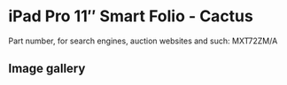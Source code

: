 
# iPad Pro 11″ Smart Folio - Cactus

Part number, for search engines, auction websites and such: MXT72ZM/A

## Image gallery

<div style={{ width: '100%', maxWidth: '768px' }}>
<GalleryComponent
    images={[
      {
        original: "/everysource/MXT72.webp",
        thumbnail: "/everypreview/MXT72.webp",
      },
      {
        original: "/everysource/MXT72_AV1.webp",
        thumbnail: "/everypreview/MXT72_AV1.webp",
      },
      {
        original: "/everysource/MXT72_AV2.webp",
        thumbnail: "/everypreview/MXT72_AV2.webp",
      },
      {
        original: "/everysource/MXT72_AV3.webp",
        thumbnail: "/everypreview/MXT72_AV3.webp",
      },
      {
        original: "/everysource/MXT72_AV4.webp",
        thumbnail: "/everypreview/MXT72_AV4.webp",
      },
      {
        original: "/everysource/MXT72_AV5.webp",
        thumbnail: "/everypreview/MXT72_AV5.webp",
      }
    ]}
  />
</div>